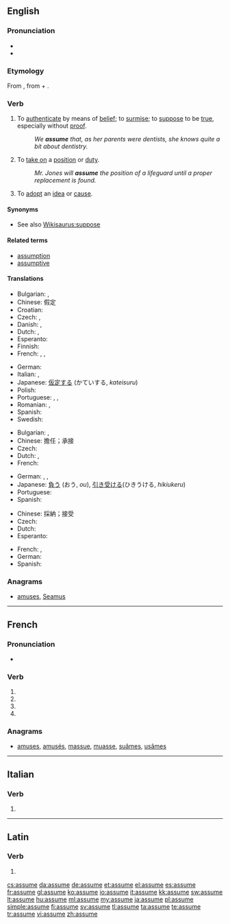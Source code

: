 {{also|assumé}}
==English==

===Pronunciation===
* {{IPA|/əˈsjuːm/}}
* {{audio|en-us-assume.ogg|Audio (US)}}

===Etymology===
From {{etyl|la}} {{term|assumo|assūmō|accept, take|lang=la}}, from {{term|ad-||to, towards, at|lang=la}} + {{term|sumo|sūmō|take up, assume|lang=la}}.

===Verb===
{{en-verb|assum|ing}}

# To [[authenticate]] by means of [[belief]]; to [[surmise]]; to [[suppose]] to be [[true]], especially without [[proof]].
#: ''We '''assume''' that, as her parents were dentists, she knows quite a bit about dentistry.''
# To [[take on]] a [[position]] or [[duty]].
#: ''Mr. Jones will '''assume''' the position of a lifeguard until a proper replacement is found.''
# To [[adopt]] an [[idea]] or [[cause]].

====Synonyms====
* See also [[Wikisaurus:suppose]]

====Related terms====
* [[assumption]]
* [[assumptive]]

====Translations====
{{trans-top|to suppose to be true}}
* Bulgarian: {{t|bg|приемам}}, {{t|bg|допускам}}
* Chinese: 假定
* Croatian: {{t-|hr|pretpostaviti}}
* Czech: {{t-|cs|předpokládat}}, {{t|cs|domnívat se}}
* Danish: {{t-|da|antage}}, {{t|da|formode}}
* Dutch: {{t+|nl|aannemen}}, {{t+|nl|veronderstellen}}
* Esperanto: {{t|eo|supozi}}
* Finnish: {{t+|fi|olettaa}}
* French: {{t+|fr|supposer}}, {{t+|fr|présupposer}}, {{t+|fr|présumer}}
{{trans-mid}}
* German: {{t+|de|annehmen}}
* Italian: {{t+|it|presupporre}}, {{t+|it|ritenere}}
* Japanese: [[仮定する]] (かていする, ''kateisuru'')
* Polish: {{t|pl|przyjąć}}
* Portuguese: {{t+|pt|supor}}, {{t|pt|pressupor}}, {{t|pt|presumir}}
* Romanian: {{t|ro|presupune}}, {{t|ro|prepune}}
* Spanish: {{t-|es|suponer}}
* Swedish: {{t+|sv|anta}}
{{trans-bottom}}

{{trans-top|take on a position}}
* Bulgarian: {{t|bg|поемам}}, {{t|bg|заемам}}
* Chinese: 擔任；承接
* Czech: {{t|cs|zaujmout}}
* Dutch: {{t+|nl|innemen}}, {{t+|nl|aannemen}}
* French: {{t+|fr|assumer}}
{{trans-mid}}
* German: {{t+|de|annehmen}}, {{t+|de|aufnehmen}}, {{t+|de|einnehmen}}
* Japanese: [[負う]] (おう, ''ou''), [[引き受ける]](ひきうける, ''hikiukeru'')
* Portuguese: {{t+|pt|assumir}}
* Spanish: {{t+|es|asumir}}
{{trans-bottom}}

{{trans-top|adopt an idea}}
* Chinese: 採納；接受
* Czech: {{t|cs|nabrat}}
* Dutch: {{t+|nl|aannemen}}
* Esperanto: {{t|eo|akcepti}}
{{trans-mid}}
* French: {{t+|fr|adopter}}, {{t+|fr|prendre}}
* German: {{t+|de|annehmen}}
* Spanish: {{t+|es|asumir}}
{{trans-bottom}}

===Anagrams===
* [[amuses#English|amuses]], [[Seamus#English|Seamus]]

----

==French==

===Pronunciation===
* {{IPA|lang=fr|/a.sym/}}

===Verb===
{{fr-verb-form}}

# {{conjugation of|assumer||1|s|pres|ind|lang=fr}}
# {{conjugation of|assumer||3|s|pres|ind|lang=fr}}
# {{conjugation of|assumer||1|s|pres|sub|lang=fr}}
# {{conjugation of|assumer||2|s|imp|lang=fr}}

===Anagrams===
* [[amuses#French|amuses]], [[amusés#French|amusés]], [[massue#French|massue]], [[muasse#French|muasse]], [[suâmes#French|suâmes]], [[usâmes#French|usâmes]]

----

==Italian==

===Verb===
{{head|it|verb form}}

# {{conjugation of|assumere||3|s|pres|ind|lang=it}}

----

==Latin==

===Verb===
{{la-verb-form|assūme}}

# {{conjugation of|assumo|assūmō|2|s|pres|act|imp|lang=la}}

[[cs:assume]]
[[da:assume]]
[[de:assume]]
[[et:assume]]
[[el:assume]]
[[es:assume]]
[[fr:assume]]
[[gl:assume]]
[[ko:assume]]
[[io:assume]]
[[it:assume]]
[[kk:assume]]
[[sw:assume]]
[[lt:assume]]
[[hu:assume]]
[[ml:assume]]
[[my:assume]]
[[ja:assume]]
[[pl:assume]]
[[simple:assume]]
[[fi:assume]]
[[sv:assume]]
[[tl:assume]]
[[ta:assume]]
[[te:assume]]
[[tr:assume]]
[[vi:assume]]
[[zh:assume]]